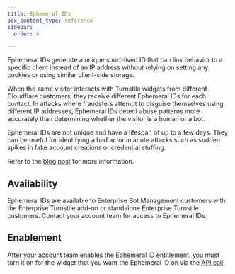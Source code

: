 ```yaml
---
title: Ephemeral IDs
pcx_content_type: reference
sidebar:
  order: 4

---
```


Ephemeral IDs generate a unique short-lived ID that can link behavior to a specific client instead of an IP address without relying on setting any cookies or using similar client-side storage.

When the same visitor interacts with Turnstile widgets from different Cloudflare customers, they receive different Ephemeral IDs for each contact. In attacks where fraudsters attempt to disguise themselves using different IP addresses, Ephemeral IDs detect abuse patterns more accurately than determining whether the visitor is a human or a bot. 

Ephemeral IDs are not unique and have a lifespan of up to a few days. They can be useful for identifying a bad actor in acute attacks such as sudden spikes in fake account creations or credential stuffing.

Refer to the [blog post](https://blog.cloudflare.com/turnstile-ephemeral-ids-for-fraud-detection/) for more information.

## Availability

Ephemeral IDs are available to Enterprise Bot Management customers with the Enterprise Turnstile add-on or standalone Enterprise Turnstile customers. Contact your account team for access to Ephemeral IDs.

## Enablement

After your account team enables the Ephemeral ID entitlement, you must turn it on for the widget that you want the Ephemeral ID on via the [API call](/api/resources/turnstile/subresources/widgets/methods/update/).